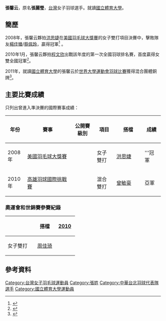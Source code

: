 {{noteTA|G1=Badminton}}
{{Infobox 羽球選手
| playername              = 張馨云
| image                   = 
| size                    = 
| birth_name              = 張麗瑩
| date_of_birth           = {{birth_date_and_age|1983|11|9}}<ref name="廣州亞運">[http://www.gz2010.cn/info/ENG/ZB/ZBB101A_BD@@@@@@@@@@@@@@@ENG_number=288559.htm 2010年廣州亞運會官方網站 羽毛球 - 张馨云 - 简历 ]</ref>
| place_of_birth          = 
| height                  = {{height|m=1.73}}<ref name="廣州亞運"/>
| weight                  = {{weight|kg=73}}<ref name="廣州亞運"/>
| event                   = 女子雙打、混合雙打
| country                 = {{ROC-TWN}}
| years_active            = 
| handedness              = 
| coach                   = 
| highest_ranking         = 第33位（女雙-[[周佳琦|周佳琦]]）
| date_of_highest_ranking = 2009年11月26日<ref name="highest-ranking">[http://bwfcontent.tournamentsoftware.com/ranking/player.aspx?id=2437&player=108024 BWF World Ranking - Ranking of CHANG Hsin Yun (15802)]{{en}}</ref>
| current_ranking         = 
| date_of_current_ranking = 
| played                  = 14勝–32負（女單）<br/>29勝–56負（女雙）<br/>7勝–10負（混雙）
| titles                  = 
| bwf_profile             = 2D33F584-A933-43F0-9CC1-A576C8CF7843
| bwf_id                  = 15802
| updated                 = 2015年9月6日
}}
{{MedalTableTop|width=286px}}
{{MedalSport|女子[[羽毛球|羽毛球]]}}
{{MedalCountry|{{flag|TPE|univ}}}}
{{MedalCompetition|[[夏季世界大學生運動會|夏季世界大學生運動會]]}}
{{MedalBronze| [[2011年世界大學生夏季運動會|2011年 深圳]] | [[2011年夏季世界大學生運動會羽球比賽|混合團體]] }}
{{MedalCountry|{{flagicon|ROC}} [[高雄縣|高雄縣]]}}
{{MedalCompetition | [[中華民國全國運動會|中華民國全國運動會]]}}
{{MedalGold  | [[中華民國94年全國運動會|2005年 雲林]] | [[中華民國94年全國運動會羽球比賽|女子單打]] }}
{{MedalBottom}}
{{世大運獎牌記錄
|代表={{flag|TPE|univ}}
|項目=羽球
|a1=2011
|b1=3
|c1=混合團體
}}
'''張馨云'''{{BD|1983年|11月9日|||CatIdx=C張}}，原名'''張麗瑩'''，[[台灣|台灣]]女子羽球選手。就讀[[國立體育大學|國立體育大學]]。

==簡歷==
2008年，張馨云夥拍[[洪思婕|洪思婕]]在[[2008年美國羽毛球大獎賽|美國羽毛球大獎賽]]的女子雙打項目決賽中，擊敗隊友[[楊佳臻|楊佳臻]]/[[蔡佩玲|蔡佩玲]]，贏得冠軍<ref>{{cite news|title=台灣男女雙 抱走雙冠|url=http://tw.nextmedia.com/applenews/article/art_id/32689469/IssueID/20100726|newspaper=蘋果日報|date=2010-07-26}}{{Dead link|date=2019年12月 |bot=InternetArchiveBot |fix-attempted=yes }}</ref> 。

2010年1月，張馨云夥拍[[程文欣|程文欣]]出戰該年度的第一次全國羽球排名賽，首度贏得女雙全國冠軍<ref>{{cite news|title=羽球》方介民／李勝木、程文欣／張馨云分獲男、女雙冠軍|url=http://www.ltsports.com.tw/new/news.asp?no=73827&N_Class=1|newspaper=麗台運動報}}{{dead link|date=2018年2月 |bot=InternetArchiveBot |fix-attempted=yes }}</ref>。

2011年，就讀[[國立體育大學|國立體育大學]]的張馨云於[[2011年夏季世界大學生運動會羽球比賽|世界大學運動會羽球比賽]]獲得混合團體銅牌<ref>{{cite news |url=http://www2.ssu.org.tw/news/news_content.php?nid=1834 |title=[羽球] 拚勁十足 正向心態前進深圳 |publisher=2011-08-04 |accessdate=2022-05-02 |language=zh |archive-date=2022-05-02 |archive-url=https://web.archive.org/web/20220502162913/http://www2.ssu.org.tw/news/news_content.php?nid=1834 }}</ref>。

==主要比賽成績==
只列出曾進入準決賽的國際賽事成績：
{| class=wikitable style="text-align:center; font-size:small;" 
!width="50"|年份
!width="180"|賽事
!width="80"|公開賽級別
!width="60"|項目
!width="100"|搭檔
!width="50"|成績
|-
!rowspan="1"|2008年
|[[2008年美國羽毛球大獎賽|美國羽毛球大獎賽]]
|{{BWFGP}}
|女子雙打
|[[洪思婕|洪思婕]]
|bgcolor="gold"|'''冠軍
|-
!rowspan="1"|2010年
|[[2010年高雄國際羽球挑戰賽|高雄羽球國際挑戰賽]]
|{{BWFIC}}
|混合雙打
|[[曾敏豪|曾敏豪]]
|bgcolor="silver"|亞軍
|}
{{BWF賽事級別索引}}

===奧運會和世錦賽參賽紀錄===
{| class=wikitable style="text-align:center; font-size:small;" 
!
!搭檔
!width="50"|[[2010年世界羽毛球錦標賽|2010]]
|-
!width="80"|女子雙打
|align="left"|[[周佳琦|周佳琦]]
|{{nowrap|[[2010年世界羽毛球錦標賽女子雙打項目|48強]] (退賽)}}
|}

== 參考資料 ==
{{Reflist}}

{{DEFAULTSORT:Chang Hsin-Yun}}
[[Category:台灣女子羽毛球運動員|Category:台灣女子羽毛球運動員]]
[[Category:張姓|Category:張姓]]
[[Category:中華台北羽球代表隊選手|Category:中華台北羽球代表隊選手]]
[[Category:國立體育大學運動員|Category:國立體育大學運動員]]